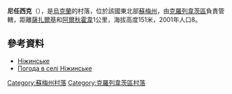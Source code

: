 {{coord|51|36|50|N|33|21|50|E|scale:100000_region:UA|display=title}}

'''尼任西克'''（{{lang-uk|Ніжинське}}），是[[烏克蘭|烏克蘭]]的村落，位於該國東北部[[蘇梅州|蘇梅州]]，由[[克羅列韋茨區|克羅列韋茨區]]負責管轄，距離[[薩扎爾基|薩扎爾基]]和[[阿爾秋霍韋|阿爾秋霍韋]]1公里，海拔高度151米，2001年人口8。

==參考資料==
* [http://w1.c1.rada.gov.ua/pls/z7502/A005?rdat1=02.02.2010&rf7571=29259 Ніжинське]{{dead link|date=2017年12月 |bot=InternetArchiveBot |fix-attempted=yes }}
* [http://weather.in.ua/ua/symskaja/16999 Погода в селі Ніжинське] {{Wayback|url=http://weather.in.ua/ua/symskaja/16999 |date=20160305212240 }}

{{DEFAULTSORT:Ніжинське}}
[[Category:蘇梅州村落|Category:蘇梅州村落]]
[[Category:克羅列韋茨區村落|Category:克羅列韋茨區村落]]


{{Sumy-geo-stub}}